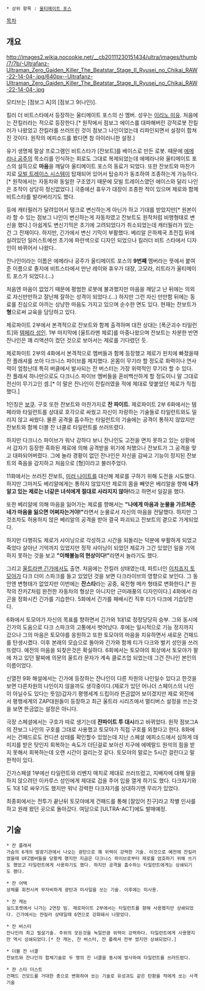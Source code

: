 * 상위 항목 : [[울티메이트 포스]]

[[목차]]
== 개요 ==
http://images2.wikia.nocookie.net/__cb20111230151434/ultra/images/thumb/7/7b/-Ultrafanz-Ultraman_Zero_Gaiden_Killer_The_Beatstar_Stage_II_Ryusei_no_Chikai_RAW-22-14-04-.jpg/640px--Ultrafanz-Ultraman_Zero_Gaiden_Killer_The_Beatstar_Stage_II_Ryusei_no_Chikai_RAW-22-14-04-.jpg

모티브는 [점보그 A]의 [점보그 9(나인)]. 

킬러 더 비트스타에서 등장하는 울티메이트 포스의 신 멤버. 성우는 [[이리노 미유]]. 처음에는 잔킬러라는 적으로 등장한다.[* 원작에서 점보그 에이스를 대파해버린 강적로봇 잔킬러가 나왔었고 잔킬러를 쓰러뜨린 것이 점보그 나인이었는데 리파인되면서 설정이 합쳐진 것이다. 원작의 에피소드를 봤다면 참 아이러니한 설정.]

유기 생명체 말살 프로그램인 비트스타가 [잔보트]를 베이스로 만든 로봇. 때문에 [[에메라나 공주]]의 목소리를 인식하는 회로도 그대로 복제되었는데 에메라나와 울티메이트 포스의 설득으로 '''마음'''을 깨달아 울티메이트 포스의 동료가 되었다. 또한 잔보트와 마찬가지로 [[모빌 트레이스 시스템]]이 탑재되어 있어서 탑승자가 동조하여 조종하는게 가능하다.[* 원작에서는 자동차와 동일한 구조였기 때문에 모빌 트레이스였던 에이스와 달리 나인은 조작이 상당히 정신없었다.] 극중에선 휴우가 대장이 조종한 적이 있으며 제로와 함께 비트스타를 발라버리기도 했다.

등에 캐터필러가 달려있어서 탱크로 변신하는게 아닌가 하고 기대를 받았지만[* 원본이라 할 수 있는 점보그 나인이 변신하는게 자동차였고 잔보트도 원작처럼 비행형태로 변신을 했다.] 아쉽게도 변신기믹은 초기에 고려되었다가 취소되었는데 캐터필러가 있는건 그 잔재이다. 하지만, 긴가에서 변신 기믹이 부활했다. 베리알 은하제국 초전집 뒤에 실려있던 일러스트에선 초기에 파란색으로 디자인 되었으나 킬러더 비트 스타에서 디자인이 바뀌어서 나왔다.. 

잔나인이라는 이름은 에메라나 공주가 울티메이트 포스의 '''9번째''' 멤버라는 뜻에서 붙여준 이름으로 졸지에 비트스타에서 만난 레이와 휴우가 대장, 고모라, 리트라가 울티메이트 포스가 되었다.(...)

처음엔 마음이 없었기 때문에 평범한 로봇에 불과했지만 마음을 깨닫고 난 뒤에는 의외로 자신만만하고 잘난체 잘하는 성격이 되었다.(...) 하지만 그런 자신 만만함 뒤에는 동료를 진심으로 아끼는 상냥한 마음도 가지고 있으며 순수한 면도 있다. 현재는 잔보트가 '''형'''으로써 교육을 담당하고 있다.

제로파이트 2부에서 본격적으로 잔보트와 함께 출격하며 대전 상대는 [폭군괴수 타일런트]와 [[템페라 성인]]. 1부 마지막에 [울트라맨 제로]를 마중나왔으며 잔보트는 차분한 반면 잔나인은 꽤 리액션이 컸던 것으로 보아서는 제로를 기다렸던 듯.

제로파이트 2부의 4화에서 본격적으로 멤버들과 함께 등장했고 제로가 핀치에 빠졌을때 잔 플래셔를 쏘아 다크니스 파이브를 제지했다. 온몸이 무기라 할 정도로 화력이나 연사력이 엄청난데 특히 버클에서 발사되는 잔 버스터는 가장 위력적인 무기라 할 수 있다. 잔 플래셔 하나만으로도 다크니스 파이브 멤버들을 혼비백산하게 할 정도이니 말 그대로 전신이 무기고인 셈.[* 이 말은 잔나인이 잔킬러였을 적에 제대로 맞붙었던 제로가 직접 했다.] 

1인칭은 [[보쿠]]. 구호 또한 잔보트와 마찬가지로 '''잔 파이트'''. 제로파이트 2부 6화에서는 템페라와 타일런트를 상대로 호각으로 싸웠고 자신이 자랑하는 기술들로 타일런트와도 밀리지 않고 싸웠다. 물론 공격을 흡수하는 타일런트의 기술에는 공격이 통하지 않았지만 잔보트와 함께 더블 잔 너클로 타일런트를 쓰러뜨렸다.

하지만 다크니스 파이브가 워낙 강하다 보니 잔나인도 고전을 면치 못하고 있는 상황에서 갑자기 등장한 흑화된 제로에 의해 공격받을 위기에 처했으나 잔보트가 그 공격을 맞고 대파되어버렸다. 그에 놀라 경황이 없던 잔나인은 자신을 감싸고 기능이 정지된 잔보트의 죽음을 감지하고 처음으로 [형]이라고 불러주었다.

11화에서는 쓰러진 잔보트, [[미러 나이트]]를 대신해 제로를 구하기 위해 도전을 시도했다. 하지만 그마저도 베리알에게는 통하지 않았지만 제로의 몸을 빼앗은 베리알을 향해 '''내가 알고 있는 제로는 너같은 녀석에게 절대로 사라지지 않아!'''라고 하면서 일갈을 했다. 

또한 베리알에 의해 마음을 잃어가는 제로를 향해서는 '''"나에게 마음과 눈물을 가르쳐준 네가 마음을 잃으면 어쩌자는거야!"'''라면서 눈물로서 자신의 마음을 전달했다. 하지만 그것조차도 허용하지 않은 베리알의 공격을 받아 결국 파괴되고 잔보트의 곁으로 가게되었다. 

하지만 다행히도 제로가 샤이닝으로 각성하고 시간을 되돌리는 덕분에 부활하게 되었고 죽었다 살아난 기억까지 있었지만 정작 샤이닝이 되었던 제로가 그간 있었던 일을 기억하지 못하는 것을 보고 '''"이해불능의 현상이다!"'''라면서 놀라기도 했다. 

그리고 [[울트라맨 긴가]]에서도 출연. 처음에는 잔킬러 상태였는데, 파트너인 [[이치죠지 토모야]]가 다크 더미 스파크를 들고 있었던 것을 보면 다크라이브의 영향으로 보인다. 그 동안엔 변형태가 없었지만 이번에는 '''잔스타'''라는 공중, 육전형 메카 형태로 변화한다.[* 원작의 잔카Z처럼 완전한 자동차의 형상은 아니지만 근미래풍의 디자인이다.] 4화에서 라곤을 정화시킨 긴가를 기습한다. 5화에서 긴가를 패배시킨 직후 티가 다크에 기습당한다. 

6화에서 토모야가 자신의 목표를 향하면서 긴가와 1대1로 정정당당히 승부. 그와 동시에 긴가의 도움으로 다크 스파크의 고통에서 벗어났다. 후에는 일시적으로 기능 정지까지 갔으나 그의 마음은 토모야를 응원하고 또한 토모야의 마음을 치유하면서 새로운 건패드를 탄생시켰다. 이후 본래의 모습으로 돌아와 긴가와 함께 티가 다크와 벌키 성인을 쓰러뜨렸다. 예전의 마음을 되찾은것은 확실하다. 6회에서는 토모야의 회상에서 토모야가 팔에 차고 있던 팔찌에 의문의 울트라 문자가 계속 클로즈업 되었는데 그건 잔나인 본인의 이름이었다. 

신열전 9화 해설에서는 긴가에 등장하는 쟌나인이 다른 차원의 나인일수 있다고 한것을 보면 다른차원의 나인이지 않을까도 생각중이다.(제로가 있던 어나더 스페이스의 나인이 아닐수도 있다는 뜻임)갑자기 평행세계 드립이라 뜬금없어 보이겠지만 제로 외전에서 평행세계의 ZAP대원들이 등장하고 최근 울트라 시리즈에서 멀티버스 설정을 쓰는것을 보면 뜬금없는 설정은 아니다.

극장 스페셜에서는 구호가 따로 생기는데 '''쟌파이트 투 대시 '''라고 바뀌었다. 원작 점보그A의 쟌보그 나인의 구호를 그대로 사용했고 토모야가 직접 구호를 외쳤다고 한다. 8화에서는 건패드로도 컨디션 상태를 확인할수 있었는데 지난 스페셜 에피소드에서 심하게 데미지를 받은 탓인지 회복하는 속도가 더딘걸로 보아선 지구에 에메랄드 원석의 힘을 받지 못해서 회복하는데 오랜 시간이 걸리는것 같다. 토모야의 말로는 5시간 걸린다고 말한적이 있다. 

긴가스페셜 1부에선 타일런트와 리벤지 매치로 제대로 쓰러뜨렸고, 지배자에 대해 말을 하지 않으려던 이카루스 성인에게 제대로 겁을 주어 입을 열게 하기도 했다. 다크쟈기와도 1대 1로 싸우기도 했지만 워낙 강력한 다크쟈기를 상대하기엔 무리가 있었다.

최종회에서는 전투가 끝난뒤 토모야에게 건패드를 통해 [잘있어 친구]라고 작별 인사를 하고 원래 왔던 곳으로 돌아갔다. 여담으로 [ULTRA-ACT]에도 발매예정.

== 기술 ==
 * 잔 플래셔
 가슴의 6개의 발광기관에서 나오는 광탄으로 꽤 위력이 강력한 기술. 이것으로 예전에 잔킬러였을때 UFZ멤버들을 당황케 했지만 지금은 다크니스 파이브로부터 제로를 엄호하기 위해 쓰기도 했었고 타일런트에게 사용하기도 했다. 하지만 공격을 흡수하는 타일런트에게는 상쇄되기도 했다.

 * 잔 어택 
 상체를 회전시켜 무자비하게 광탄과 미사일을 쏘는 기술. 이후에는 미사용.

 * 잔 캐논 
 실드포켓에서 나가는 2연장 빔. 제로파이트 2부에서는 타일런트를 향해 사용했지만 상쇄되었다. 긴가에서는 쟌킬러 상태일때 6연으로 강화돼서 나왔었다.

 * 잔 버스터 
 잔나인의 최고 필살기술. 주위의 모든것을 녹일만큼 위력이 강력하다. 타일런트에게 사용했지만 역시 상쇄되었다.[* 잔 캐논, 잔 버스터, 잔 플래셔 전부 썼지만 상쇄되었다.]

 * 더블 잔 너클 
 잔보트와 잔나인의 합체기술로 두 명의 잔 너클을 동시에 발사하여 타일런트를 쓰러뜨렸다.

 * 쟌 스타 더스트
 건패드 건모드를 거대한 총으로 변화하여 쏘는 기술로 유성과도 같은 탄환을 적에게 쏘는 사격기술
